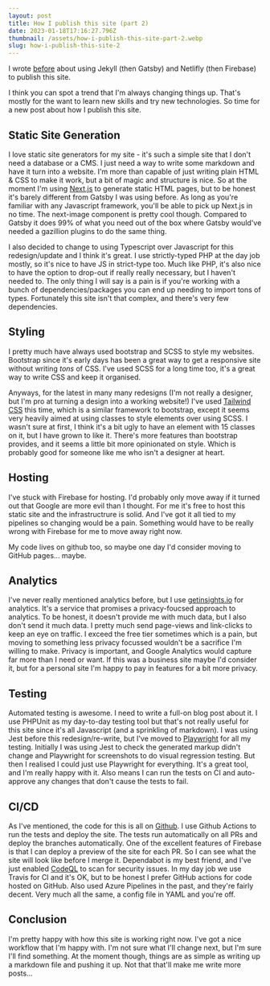 ```yaml
---
layout: post
title: How I publish this site (part 2)
date: 2023-01-18T17:16:27.796Z
thumbnail: /assets/how-i-publish-this-site-part-2.webp
slug: how-i-publish-this-site-2
---
```

I wrote [before](/how-i-publish-this-site) about using Jekyll (then Gatsby) and Netlifly (then Firebase) to publish this site. 

I think you can spot a trend that I'm always changing things up. That's mostly for the want to learn new skills and try new technologies. So time for a new post about how I publish this site.

## Static Site Generation
I love static site generators for my site - it's such a simple site that I don't need a database or a CMS. I just need a way to write some markdown and have it turn into a website. I'm more than capable of just writing plain HTML & CSS to make it work, but a bit of magic and structure is nice. So at the moment I'm using [Next.js](https://nextjs.org) to generate static HTML pages, but to be honest it's barely different from Gatsby I was using before. As long as you're familiar with any Javascript framework, you'll be able to pick up Next.js in no time. The next-image component is pretty cool though. Compared to Gatsby it does 99% of what you need out of the box where Gatsby would've needed a gazillion plugins to do the same thing.

I also decided to change to using Typescript over Javascript for this redesign/update and I think it's great. I use strictly-typed PHP at the day job mostly, so it's nice to have JS in strict-type too. Much like PHP, it's also nice to have the option to drop-out if really really necessary, but I haven't needed to. The only thing I will say is a pain is if you're working with a bunch of dependencies/packages you can end up needing to import tons of types. Fortunately this site isn't that complex, and there's very few dependencies.

## Styling
I pretty much have always used bootstrap and SCSS to style my websites. Bootstrap since it's early days has been a great way to get a responsive site without writing _tons_ of CSS. I've used SCSS for a long time too, it's a great way to write CSS and keep it organised.

Anyways, for the latest in many many redesigns (I'm not really a designer, but I'm pro at turning a design into a working website!) I've used [Tailwind CSS](https://tailwindcss.com) this time, which is a similar framework to bootstrap, except it seems very heavily aimed at using classes to style elements over using SCSS. I wasn't sure at first, I think it's a bit ugly to have an element with 15 classes on it, but I have grown to like it. There's more features than bootstrap provides, and it seems a little bit more opinionated on style. Which is probably good for someone like me who isn't a designer at heart. 

## Hosting
I've stuck with Firebase for hosting. I'd probably only move away if it turned out that Google are more evil than I thought. For me it's free to host this static site and the infrastructrure is solid. And I've got it all tied to my pipelines so changing would be a pain. Something would have to be really wrong with Firebase for me to move away right now. 

My code lives on github too, so maybe one day I'd consider moving to GitHub pages... maybe. 

## Analytics
I've never really mentioned analytics before, but I use [getinsights.io](https://getinsights.io) for analytics. It's a service that promises a privacy-foucsed approach to analytics. To be honest, it doesn't provide me with much data, but I also don't send it much data. I pretty much send page-views and link-clicks to keep an eye on traffic. I exceed the free tier sometimes which is a pain, but moving to something less privacy focussed wouldn't be a sacrifice I'm willing to make. Privacy is important, and Google Analytics would capture far more than I need or want. If this was a business site maybe I'd consider it, but for a personal site I'm happy to pay in features for a bit more privacy.

## Testing
Automated testing is awesome. I need to write a full-on blog post about it. I use PHPUnit as my day-to-day testing tool but that's not really useful for this site since it's all Javascript (and a sprinkling of markdown). I was using Jest before this redesign/re-write, but I've moved to [Playwright](https://playwright.dev) for all my testing. Initially I was using Jest to check the generated markup didn't change and Playwright for screenshots to do visual regression testing. But then I realised I could just use Playwright for everything. It's a great tool, and I'm really happy with it. Also means I can run the tests on CI and auto-approve any changes that don't cause the tests to fail.

## CI/CD
As I've mentioned, the code for this is all on [Github](https://github.com/jdamner/amner.me). I use Github Actions to run the tests and deploy the site. The tests run automatically on all PRs and deploy the branches automatically. One of the excellent features of Firebase is that I can deploy a preview of the site for each PR. So I can see what the site will look like before I merge it. Dependabot is my best friend, and I've just enabled [CodeQL](https://codeql.github.com) to scan for security issues. In my day job we use Travis for CI and it's OK, but to be honest I prefer GitHub actions for code hosted on GitHub. Also used Azure Pipelines in the past, and they're fairly decent. Very much all the same, a config file in YAML and you're off.

## Conclusion
I'm pretty happy with how this site is working right now. I've got a nice workflow that I'm happy with. I'm not sure what I'll change next, but I'm sure I'll find something. At the moment though, things are as simple as writing up a markdown file and pushing it up. Not that that'll make me write more posts...